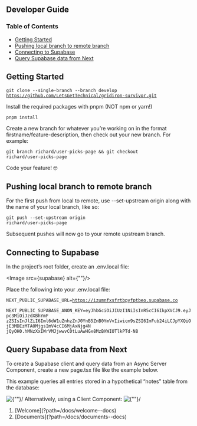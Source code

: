 

## Developer Guide

### Table of Contents
 - [Getting Started](#getting-started)
 - [Pushing local branch to remote branch](#pushing-local-branch-to-remote-branch)
 - [Connecting to Supabase](#connecting-to-supabase)
 - [Query Supabase data from Next](#query-supabase-data-from-next)
    

## Getting Started

  <code>git clone --single-branch --branch develop https://github.com/LetsGetTechnical/gridiron-survivor.git</code>

  Install the required packages with pnpm (NOT npm or yarn!)

  <code>pnpm install</code>

  Create a new branch for whatever you’re working on in the format firstname/feature-description, then check out your new branch. For example:

  <code>git branch richard/user-picks-page && git checkout richard/user-picks-page</code>
  
  Code your feature! 🤓

## Pushing local branch to remote branch

  For the first push from local to remote, use --set-upstream origin along with the name of your local branch, like so:

  <code>git push --set-upstream origin richard/user-picks-page</code>

  Subsequent pushes will now go to your remote upstream branch.

## Connecting to Supabase

  In the project’s root folder, create an .env.local file:

  <Image src={supabase} alt={""}/>

  Place the following into your .env.local file:

  <code>NEXT_PUBLIC_SUPABASE_URL=https://izumnfxsfrtbpyfptbeo.supabase.co</code>

  <code>NEXT_PUBLIC_SUPABASE_ANON_KEY=eyJhbGciOiJIUzI1NiIsInR5cCI6IkpXVCJ9.eyJpc3MiOiJzdXBhYmF
zZSIsInJlZiI6Iml6dW1uZnhzZnJ0YnB5ZnB0YmVvIiwicm9sZSI6ImFub24iLCJpYXQiOjE3MDEzMTA0MjgsImV4cCI6MjAxNjg4N
jQyOH0.hMNzXxIWrVMJjwwvC0tLuAwHGx8MzBXWIOTlkPTd-N8</code>


## Query Supabase data from Next

  To create a Supabase client and query data from an Async Server Component, create a new page.tsx file like the example below.

  This example queries all entries stored in a hypothetical “notes” table from the database:

  <Link href='https://codepen.io/choir27/pen/zYXaVGY?editors=0010'>
    <Image src={server} alt={""}/>
  </Link>
  Alternatively, using a Client Component:

  <Link href = "https://codepen.io/choir27/pen/oNOyrjz?editors=0010">
  <Image src={client} alt={""}/>
  </Link>

  <ol className="doc_nav_links">
    <li>[Welcome](?path=/docs/welcome--docs)</li>
    <li>[Documents](?path=/docs/documents--docs)</li>
  </ol>



